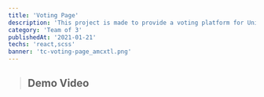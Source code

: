```yaml
---
title: 'Voting Page'
description: 'This project is made to provide a voting platform for Universitas Padjajaran'
category: 'Team of 3'
publishedAt: '2021-01-21'
techs: 'react,scss'
banner: 'tc-voting-page_amcxtl.png'
---
```


> ## Demo Video

<LiteYouTubeEmbed
  id='NZf-xuB-Lxg'
  poster='maxresdefault'
  title='Voting Page Demo'
  noCookie={true}
/>
